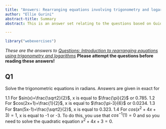 ```yaml
---
title: "Answers: Rearranging equations involving trigonometry and logarithms"
author: "Ellie Gurini"
abstract-title: Summary
abstract: This is an answer set relating to the questions based on Guide: Introduction to rearranging equations involving trigonometry and logarithms.

---
```


```r
library("webexercises")
```

*These are the answers to [Questions: Introduction to rearranging equations using trigonometry and logarithms](qs-rearrangingwithtrigandlogs.qmd)* **Please attempt the questions before reading these answers!**

## Q1 {-}
Solve the trigonometric equations in radians. Answers are given in exact for

1.1 For $sin(x)=\frac{\sqrt2}{2}$, x is equal to $\frac{\pi}{2}$ or 0.785.
1.2 For $cos(2x+1)=\frac{1}{2}$, x is equal to $\frac{\pi-3}{6}$ or 0.0234.
1.3 For $tan(5x-1)=\frac{\sqrt2}{2}$, x is equal to 0.323.
1.4 For $cos(x^2+4x+3)=1$, x is equal to -1 or -3. To do this, you use that $cos^{-1}(1)=0$ and so you need to solve the quadratic equation $x^2+4x+3=0$. 


